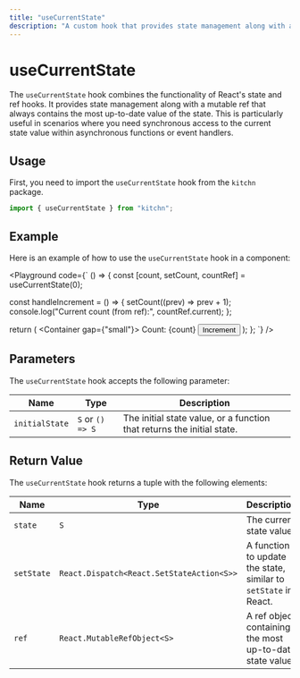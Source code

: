```yaml
---
title: "useCurrentState"
description: "A custom hook that provides state management along with a mutable ref to track the current state value."
---
```



# useCurrentState

The `useCurrentState` hook combines the functionality of React's state and ref hooks. It provides state management along with a mutable ref that always contains the most up-to-date value of the state. This is particularly useful in scenarios where you need synchronous access to the current state value within asynchronous functions or event handlers.

## Usage

First, you need to import the `useCurrentState` hook from the `kitchn` package.

```jsx
import { useCurrentState } from "kitchn";
```

## Example

Here is an example of how to use the `useCurrentState` hook in a component:

<Playground
code={`
() => {
  const [count, setCount, countRef] = useCurrentState(0);

  const handleIncrement = () => {
    setCount((prev) => prev + 1);
    console.log("Current count (from ref):", countRef.current);
  };

  return (
    <Container gap={"small"}>
      <Text>Count: {count}</Text>
      <Button onClick={handleIncrement}>Increment</Button>
    </Container>
  );
};
`}
/>

## Parameters

The `useCurrentState` hook accepts the following parameter:

| Name           | Type             | Description
|----------------|------------------|---------------------------------------------------
| `initialState` | `S` or `() => S` | The initial state value, or a function that returns the initial state.

## Return Value

The `useCurrentState` hook returns a tuple with the following elements:

| Name       | Type                                      | Description
|------------|-------------------------------------------|-----------------------------------------------------------
| `state`    | `S`                                       | The current state value.
| `setState` | `React.Dispatch<React.SetStateAction<S>>` | A function to update the state, similar to `setState` in React.
| `ref`      | `React.MutableRefObject<S>`               | A ref object containing the most up-to-date state value.
